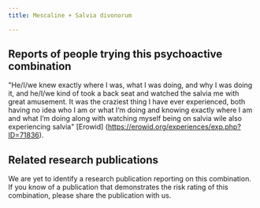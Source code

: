 ---
title: Mescaline + Salvia divonorum

---

## Reports of people trying this psychoactive combination

"He/I/we knew exactly where I was, what I was doing, and why I was doing it, and he/I/we kind of took a back seat and watched the salvia me with great amusement. It was the craziest thing I have ever experienced, both having no idea who I am or what I‘m doing and knowing exactly where I am and what I’m doing along with watching myself being on salvia wile also experiencing salvia" [Erowid] (https://erowid.org/experiences/exp.php?ID=71836).

## Related research publications

We are yet to identify a research publication reporting on this combination. If you know of a publication that demonstrates the risk rating of this combination, please share the publication with us.



